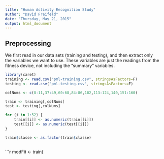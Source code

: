 ```yaml
---
title: "Human Activity Recognition Study"
author: "David Freifeld"
date: "Thursday, May 21, 2015"
output: html_document
---
```


## Preprocessing

We first read in our data sets (training and testing), and then extract only the variables we want to use. These variables are just the readings from the fitness device, not including the "summary" variables. 

```r
library(caret)
training <- read.csv("pml-training.csv", stringsAsFactors=F)
testing <- read.csv("pml-testing.csv", stringsAsFactors=F)

colNums <- c(8:11,37:49,60:68,84:86,102,113:124,140,151:160)

train <- training[,colNums]
test <- testing[,colNums]

for (i in 1:52) {
    train[[i]] <- as.numeric(train[[i]])
    test[[i]] <- as.numeric(test[[i]])
}

train$classe <- as.factor(train$classe)
```

## 

```r
modFit <- train(

